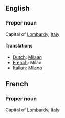 ==English==

===Proper noun===

Capital of [[Lombardy]], [[Italy]]

====Translations====
*[[Dutch]]: [[Milaan]]
*[[French]]: Milan
*[[Italian]]: [[Milano]]

==French==

===Proper noun===

Capital of [[Lombardy]], [[Italy]]